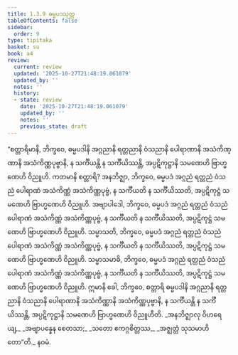 ```yaml
---
title: 1.3.9 ဓမ္မပဒသုတ္တ
tableOfContents: false
sidebar:
  order: 9
type: tipitaka
basket: su
book: a4
review:
  current: review
  updated: '2025-10-27T21:48:19.061079'
  updated_by: ''
  notes: ''
  history:
  - state: review
    date: '2025-10-27T21:48:19.061079'
    updated_by: ''
    notes: ''
    previous_state: draft
---
```



<ReviewStatus review={frontmatter.review} showDetails={true} />

<HypothesisAnnotation frontmatter={frontmatter} />

<DynamicBreadcrumb />

<Division number="29" book="a4" e="ch" v="15" p="337">

<Paragraph number="196" book="a4">
“စတ္တာရိမာနိ, ဘိက္ခဝေ, ဓမ္မပဒါနိ အဂ္ဂညာနိ ရတ္တညာနိ ဝံသညာနိ ပေါရာဏာနိ အသံကိဏ္ဏာနိ အသံကိဏ္ဏပုဗ္ဗာနိ, န သင်္ကီယန္တိ န သင်္ကီယိဿန္တိ, အပ္ပဋိကုဋ္ဌာနိ သမဏေဟိ ဗြာဟ္မဏေဟိ ဝိညူဟိ. ကတမာနိ စတ္တာရိ? အနဘိဇ္ဈာ, ဘိက္ခဝေ, ဓမ္မပဒံ အဂ္ဂညံ ရတ္တညံ ဝံသညံ ပေါရာဏံ အသံကိဏ္ဏံ အသံကိဏ္ဏပုဗ္ဗံ, န သင်္ကီယတိ န သင်္ကီယိဿတိ, အပ္ပဋိကုဋ္ဌံ သမဏေဟိ ဗြာဟ္မဏေဟိ ဝိညူဟိ.
</Paragraph>

<Paragraph number="197" book="a4">
အဗျာပါဒေါ, ဘိက္ခဝေ, ဓမ္မပဒံ အဂ္ဂညံ ရတ္တညံ ဝံသညံ ပေါရာဏံ အသံကိဏ္ဏံ အသံကိဏ္ဏပုဗ္ဗံ, န သင်္ကီယတိ န သင်္ကီယိဿတိ, အပ္ပဋိကုဋ္ဌံ သမဏေဟိ ဗြာဟ္မဏေဟိ ဝိညူဟိ.
</Paragraph>

<Paragraph number="198" book="a4">
သမ္မာသတိ, ဘိက္ခဝေ, ဓမ္မပဒံ အဂ္ဂညံ ရတ္တညံ ဝံသညံ ပေါရာဏံ အသံကိဏ္ဏံ အသံကိဏ္ဏပုဗ္ဗံ, န သင်္ကီယတိ န သင်္ကီယိဿတိ, အပ္ပဋိကုဋ္ဌံ သမဏေဟိ ဗြာဟ္မဏေဟိ ဝိညူဟိ.
</Paragraph>

<Paragraph number="199" book="a4">
သမ္မာသမာဓိ, ဘိက္ခဝေ, ဓမ္မပဒံ အဂ္ဂညံ ရတ္တညံ ဝံသညံ ပေါရာဏံ အသံကိဏ္ဏံ အသံကိဏ္ဏပုဗ္ဗံ, န သင်္ကီယတိ န သင်္ကီယိဿတိ, အပ္ပဋိကုဋ္ဌံ သမဏေဟိ ဗြာဟ္မဏေဟိ ဝိညူဟိ. ဣမာနိ ခေါ, ဘိက္ခဝေ, စတ္တာရိ ဓမ္မပဒါနိ အဂ္ဂညာနိ ရတ္တညာနိ ဝံသညာနိ ပေါရာဏာနိ အသံကိဏ္ဏာနိ အသံကိဏ္ဏပုဗ္ဗာနိ, န သင်္ကီယန္တိ န သင်္ကီယိဿန္တိ, အပ္ပဋိကုဋ္ဌာနိ သမဏေဟိ ဗြာဟ္မဏေဟိ ဝိညူဟီတိ.
</Paragraph>

<Paragraph number="200" type="verses" book="a4">
_အနဘိဇ္ဈာလု ဝိဟရေယျ,_  
_အဗျာပန္နေန စေတသာ;_  
_သတော ဧကဂ္ဂစိတ္တဿ,_  
_အဇ္ဈတ္တံ သုသမာဟိတော”တိ._  


</Paragraph>
</Division>

<Paragraph number="201" type="center" book="a4">
နဝမံ.
</Paragraph>